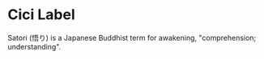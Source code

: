 # Cici Label

Satori (悟り) is a Japanese Buddhist term for awakening, "comprehension; understanding".
